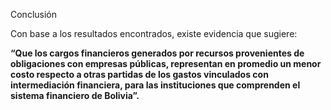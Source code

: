 ::: {custom-style="Titulo 1 enum"}
Conclusión
:::

Con base a los resultados encontrados, existe evidencia que sugiere:

**"Que los cargos financieros generados por recursos provenientes de obligaciones con empresas públicas, representan en promedio un menor costo respecto a otras partidas de los gastos vinculados con intermediación financiera, para las instituciones que comprenden el sistema financiero de Bolivia".**


